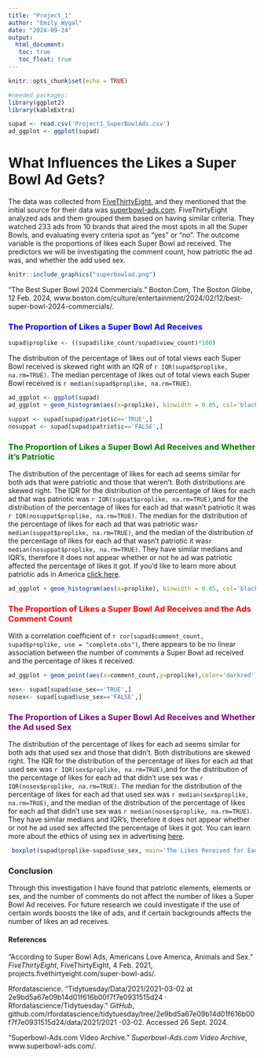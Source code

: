 ```yaml
---
title: "Project_1"
author: "Emily Wygal"
date: "2024-09-24"
output:
  html_document:
   toc: true
   toc_float: true
---
```


```r
knitr::opts_chunk$set(echo = TRUE)

#needed packages:
library(ggplot2)
library(kableExtra)
```

```r
supad <- read.csv('Project1_SuperBowlAds.csv')
ad_ggplot <- ggplot(supad)
```

# **What Influences the Likes a Super Bowl Ad Gets?**

The data was collected from [FiveThirtyEight](https://projects.fivethirtyeight.com/super-bowl-ads/), and they mentioned that the initial source for their data was [superbowl-ads.com](https://www.superbowl-ads.com/). FiveThirtyEight analyzed ads and them grouped them based on having similar criteria. They watched 233 ads from 10 brands that aired the most spots in all the Super Bowls, and evaluating every criteria spot as "yes" or "no". The outcome variable is the proportions of likes each Super Bowl ad received. The predictors we will be investigating the comment count, how patriotic the ad was, and whether the add used sex.

```r
knitr::include_graphics("superbowlad.png")
```

“The Best Super Bowl 2024 Commercials.” Boston.Com, The Boston Globe, 12 Feb. 2024, www.boston.com/culture/entertainment/2024/02/12/best-super-bowl-2024-commercials/.

### The Proportion of Likes a Super Bowl Ad Receives {style="color:blue"}

```r
supad$proplike <- ((supad$like_count/supad$view_count)*100)
```

The distribution of the percentage of likes out of total views each Super Bowl received is skewed right with an IQR of `r IQR(supad$proplike, na.rm=TRUE)`. The median percentage of likes out of total views each Super Bowl received is `r median(supad$proplike, na.rm=TRUE)`.

```r
ad_ggplot <- ggplot(supad)
ad_ggplot + geom_histogram(aes(x=proplike), binwidth = 0.05, col='black', fill='blue') + labs(title="Distribution of Likes Each SuperBowl Ad Received", x='Percentage of Likes out of Total Views',y='Count')
```

```r
suppat <- supad[supad$patriotic=='TRUE',]
nosuppat <- supad[supad$patriotic=='FALSE',]
```

### The Proportion of Likes a Super Bowl Ad Receives and Whether it's Patriotic {style="color:green"}

The distribution of the percentage of likes for each ad seems similar for both ads that were patriotic and those that weren't. Both distributions are skewed right. The IQR for the distribution of the percentage of likes for each ad that was patriotic was `r IQR(suppat$proplike, na.rm=TRUE)`,and for the distribution of the percentage of likes for each ad that wasn't patriotic it was `r IQR(nosuppat$proplike, na.rm=TRUE)`. The median for the distribution of the percentage of likes for each ad that was patriotic was`r median(suppat$proplike, na.rm=TRUE)`, and the median of the distribution of the percentage of likes for each ad that wasn't patriotic it was`r median(nosuppat$proplike, na.rm=TRUE)`. They have similar medians and IQR's, therefore it does not appear whether or not he ad was patriotic affected the percentage of likes it got. If you'd like to learn more about patriotic ads in America [click here](https://businessjournalism.org/2024/07/patriotic-marketing/).

```r

ad_ggplot + geom_histogram(aes(x=proplike), binwidth = 0.05, col='black', fill='darkgreen') + labs(title="Distribution of Likes for Each Super Bowl Ad and Whether the Ad was Patriotic", x='percentage of Likes out of total views',y='count') + facet_wrap(~patriotic)
```

### The Proportion of Likes a Super Bowl Ad Receives and the Ads Comment Count {style="color:red"}

With a correlation coefficient of `r cor(supad$comment_count, supad$proplike, use = "complete.obs")`, there appears to be no linear association between the number of comments a Super Bowl ad received and the percentage of likes it received.

```r
ad_ggplot + geom_point(aes(x=comment_count,y=proplike),color='darkred') + labs(title="The Percentage of Likes According to The Number of Comments Each Ad Received", x='Number of Comments',y='Percentage of Likes Out of Total Views')
```

```r
sex<- supad[supad$use_sex=='TRUE',]
nosex<- supad[supad$use_sex=='FALSE',]
```

### The Proportion of Likes a Super Bowl Ad Receives and Whether the Ad used Sex {style="color:purple"}

The distribution of the percentage of likes for each ad seems similar for both ads that used sex and those that didn't. Both distributions are skewed right. The IQR for the distribution of the percentage of likes for each ad that used sex was `r IQR(sex$proplike, na.rm=TRUE)`,and for the distribution of the percentage of likes for each ad that didn't use sex was `r IQR(nosex$proplike, na.rm=TRUE)`. The median for the distribution of the percentage of likes for each ad that used sex was `r median(sex$proplike, na.rm=TRUE)`, and the median of the distribution of the percentage of likes for each ad that didn't use sex was `r median(nosex$proplike, na.rm=TRUE)`. They have similar medians and IQR's, therefore it does not appear whether or not he ad used sex affected the percentage of likes it got. You can learn more about the ethics of using sex in advertising [here](https://heinonline.org/HOL/Page?handle=hein.journals/jnlolletl9&div=15&g_sent=1&casa_token=&collection=journals).

```r
 boxplot(supad$proplike~supad$use_sex, main='The Likes Received for Each Ad According to Whether it Used Sex',ylab='Used Sex',xlab='Percentage of Likes received out of Total views',names=c("Used Sex", "Didn't use Sex"),col=c('#0571b0','#ca0020'), horizontal = TRUE)
```

### Conclusion

Through this investigation I have found that patriotic elements, elements or sex, and the number of comments do not affect the number of likes a Super Bowl Ad receives. For future research we could investigate if the use of certain words boosts the like of ads, and if certain backgrounds affects the number of likes an ad receives.

#### References

“According to Super Bowl Ads, Americans Love America, Animals and Sex.” *FiveThirtyEight*, FiveThirtyEight, 4 Feb. 2021, projects.fivethirtyeight.com/super-bowl-ads/.

Rfordatascience. “Tidytuesday/Data/2021/2021-03-02 at 2e9bd5a67e09b14d01f616b00f7f7e0931515d24 · Rfordatascience/Tidytuesday.” *GitHub*, github.com/rfordatascience/tidytuesday/tree/2e9bd5a67e09b14d01f616b00f7f7e0931515d24/data/2021/2021 -03-02. Accessed 26 Sept. 2024.

“Superbowl-Ads.com Video Archive.” *Superbowl-Ads.com Video Archive*, www.superbowl-ads.com/.
